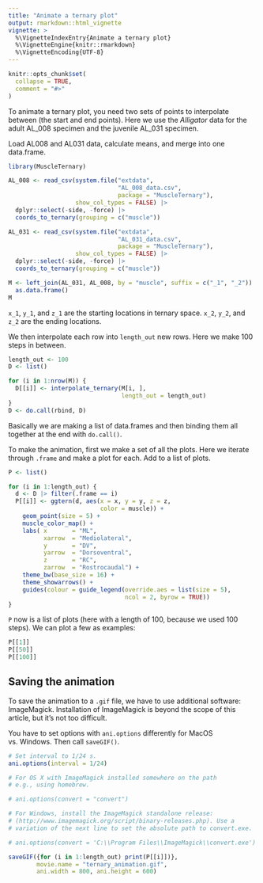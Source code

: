 ```yaml
---
title: "Animate a ternary plot"
output: rmarkdown::html_vignette
vignette: >
  %\VignetteIndexEntry{Animate a ternary plot}
  %\VignetteEngine{knitr::rmarkdown}
  %\VignetteEncoding{UTF-8}
---
```


```r
knitr::opts_chunk$set(
  collapse = TRUE,
  comment = "#>"
)
```

To animate a ternary plot, you need two sets of points to interpolate between (the start and end points). Here we use the *Alligator* data for the adult AL_008 specimen and the juvenile AL_031 specimen.

Load AL008 and AL031 data, calculate means, and merge into one data.frame.

```r
library(MuscleTernary)

AL_008 <- read_csv(system.file("extdata",
                               "AL_008_data.csv",
                               package = "MuscleTernary"),
                   show_col_types = FALSE) |>
  dplyr::select(-side, -force) |>
  coords_to_ternary(grouping = c("muscle"))

AL_031 <- read_csv(system.file("extdata",
                               "AL_031_data.csv",
                               package = "MuscleTernary"),
                   show_col_types = FALSE) |>
  dplyr::select(-side, -force) |>
  coords_to_ternary(grouping = c("muscle"))

M <- left_join(AL_031, AL_008, by = "muscle", suffix = c("_1", "_2")) |>
  as.data.frame()
M
```

`x_1`, `y_1`, and `z_1` are the starting locations in ternary space. `x_2`, `y_2`, and `z_2` are the ending locations.

We then interpolate each row into `length_out` new rows. Here we make 100 steps in between.

```r
length_out <- 100
D <- list()

for (i in 1:nrow(M)) {
  D[[i]] <- interpolate_ternary(M[i, ],
                                length_out = length_out)
}
D <- do.call(rbind, D)
```

Basically we are making a list of data.frames and then binding them all together at the end with `do.call()`.

To make the animation, first we make a set of all the plots. Here we iterate through `.frame` and make a plot for each. Add to a list of plots.

```r
P <- list()

for (i in 1:length_out) {
  d <- D |> filter(.frame == i)
  P[[i]] <- ggtern(d, aes(x = x, y = y, z = z,
                          color = muscle)) +
    geom_point(size = 5) +
    muscle_color_map() +
    labs( x       = "ML",
          xarrow  = "Mediolateral",
          y       = "DV",
          yarrow  = "Dorsoventral",
          z       = "RC",
          zarrow  = "Rostrocaudal") +
    theme_bw(base_size = 16) +
    theme_showarrows() +
    guides(colour = guide_legend(override.aes = list(size = 5),
                                 ncol = 2, byrow = TRUE))
}
```

`P` now is a list of plots (here with a length of 100, because we used 100 steps). We can plot a few as examples:

```r
P[[1]]
P[[50]]
P[[100]]
```


## Saving the animation

To save the animation to a `.gif` file, we have to use additional software: ImageMagick. Installation of ImageMagick is beyond the scope of this article, but it's not too difficult.

You have to set options with `ani.options` differently for MacOS vs. Windows. Then call `saveGIF()`.

```r
# Set interval to 1/24 s.
ani.options(interval = 1/24)

# For OS X with ImageMagick installed somewhere on the path
# e.g., using homebrew.

# ani.options(convert = "convert")

# For Windows, install the ImageMagick standalone release:
# (http://www.imagemagick.org/script/binary-releases.php). Use a
# variation of the next line to set the absolute path to convert.exe.

# ani.options(convert = 'C:\\Program Files\\ImageMagick\\convert.exe')

saveGIF({for (i in 1:length_out) print(P[[i]])},
        movie.name = "ternary_animation.gif",
        ani.width = 800, ani.height = 600)
```
